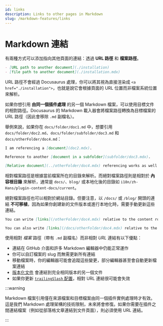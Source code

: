 ```yaml
---
id: links
description: Links to other pages in Markdown
slug: /markdown-features/links
---
```


# Markdown 連結

有兩種方式可以添加指向其他頁面的連結：透過 **URL 路徑** 和 **檔案路徑**。

```md
- [URL path to another document](./installation)
- [file path to another document](./installation.mdx)
```

URL 路徑不會經過 Docusaurus 處理，你可以將其視為直接渲染成 `<a href="./installation">`，也就是說它會根據頁面的 URL 位置而非檔案系統位置來解析。

如果你想引用 **由同一個插件處理** 的另一個 Markdown 檔案，可以使用目標文件的相對路徑。Docusaurus 的 Markdown 載入器會將檔案路徑轉換為目標檔案的 URL 路徑（因此會移除 `.md` 副檔名）。

舉例來說，如果你在 `docs/folder/doc1.md` 中，想要引用 `docs/folder/doc2.md`、`docs/folder/subfolder/doc3.md` 和 `docs/otherFolder/doc4.md`：

```md title="docs/folder/doc1.md"
I am referencing a [document](doc2.mdx).

Reference to another [document in a subfolder](subfolder/doc3.mdx).

[Relative document](../otherFolder/doc4.mdx) referencing works as well.
```

相對檔案路徑是根據當前檔案所在的目錄來解析。而絕對檔案路徑則是相對於 **內容根目錄** 來解析，通常是 `docs/`、`blog/` 或本地化後的目錄如 `i18n/zh-Hans/plugin-content-docs/current`。

絕對檔案路徑也可以相對於網站目錄。但要注意，以 `/docs/` 或 `/blog/` 開頭的連結 **不可移植**，因為如果你創建新的文件版本或進行本地化時，需要手動更新這些連結。

```md
You can write [links](/otherFolder/doc4.mdx) relative to the content root (`/docs/`).

You can also write [links](/docs/otherFolder/doc4.mdx) relative to the site directory, but it's not recommended.
```

使用相對 _檔案_ 路徑（帶有 `.md` 副檔名）而非相對 _URL_ 連結有以下優點：

- 連結在 GitHub 介面和許多 Markdown 編輯器中仍能正常運作
- 你可以自訂檔案的 slug 而無需更新所有連結
- 移動檔案時，你的編輯器可能會追蹤這些變更，部分編輯器甚至會自動更新檔案連結
- [版本化文件](../docs/versioning.mdx) 會連結到完全相同版本的另一個文件
- 如果你更新 [`trailingSlash` 配置](../../api/docusaurus.config.js.mdx#trailingSlash)，相對 URL 連結很可能會失效

:::warning

Markdown 檔案引用僅在來源檔案和目標檔案由同一個插件實例處理時才有效。這是我們 Markdown 處理架構的技術限制，未來將會修復。如果你需要在插件之間連結檔案（例如從部落格文章連結到文件頁面），則必須使用 URL 連結。

:::